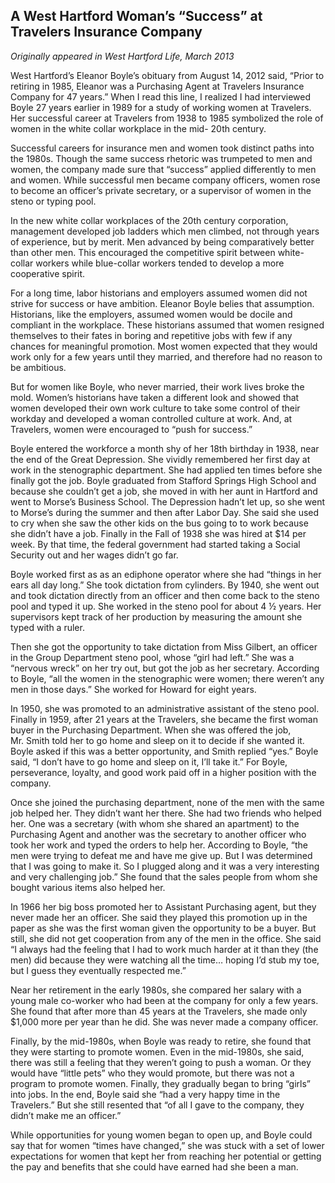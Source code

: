 ## A West Hartford Woman’s “Success” at Travelers Insurance Company {-}

*Originally appeared in West Hartford Life, March 2013*

West Hartford’s Eleanor Boyle’s obituary from August 14, 2012 said, “Prior to retiring in 1985, Eleanor was a Purchasing Agent at Travelers Insurance Company for 47 years.” When I read this line, I realized I had interviewed Boyle 27 years earlier in 1989 for a study of working women at Travelers. Her successful career at Travelers from 1938 to 1985 symbolized the role of women in the white collar workplace in the mid- 20th century.

Successful careers for insurance men and women took distinct paths into the 1980s. Though the same success rhetoric was trumpeted to men and women, the company made sure that “success” applied differently to men and women. While successful men became company officers, women rose to become an officer’s private secretary, or a supervisor of women in the steno or typing pool.

In the new white collar workplaces of the 20th century corporation, management developed job ladders which men climbed, not through years of experience, but by merit. Men advanced by being comparatively better than other men. This encouraged the competitive spirit between white-collar workers while blue-collar workers tended to develop a more cooperative spirit.

For a long time, labor historians and employers assumed women did not strive for success or have ambition. Eleanor Boyle belies that assumption. Historians, like the employers, assumed women would be docile and compliant in the workplace. These historians assumed that women resigned themselves to their fates in boring and repetitive jobs with few if any chances for meaningful promotion. Most women expected that they would work only for a few years until they married, and therefore had no reason to be ambitious.

But for women like Boyle, who never married, their work lives broke the mold. Women’s historians have taken a different look and showed that women developed their own work culture to take some control of their workday and developed a woman controlled culture at work. And, at Travelers, women were encouraged to “push for success.”

Boyle entered the workforce a month shy of her 18th birthday in 1938, near the end of the Great Depression. She vividly remembered her first day at work in the stenographic department. She had applied ten times before she finally got the job. Boyle graduated from Stafford Springs High School and because she couldn’t get a job, she moved in with her aunt in Hartford and went to Morse’s Business School. The Depression hadn’t let up, so she went to Morse’s during the summer and then after Labor Day. She said she used to cry when she saw the other kids on the bus going to to work because she didn’t have a job. Finally in the Fall of 1938 she was hired at $14 per week. By that time, the federal government had started taking a Social Security out and her wages didn’t go far.

Boyle worked first as as an ediphone operator where she had “things in her ears all day long.” She took dictation from cylinders. By 1940, she went out and took dictation directly from an officer and then come back to the steno pool and typed it up. She worked in the steno pool for about 4 ½ years. Her supervisors kept track of her production by measuring the amount she typed with a ruler.

Then she got the opportunity to take dictation from Miss Gilbert, an officer in the Group Department steno pool, whose “girl had left.” She was a “nervous wreck” on her try out, but got the job as her secretary. According to Boyle, “all the women in the stenographic were women; there weren’t any men in those days.” She worked for Howard for eight years.

In 1950, she was promoted to an administrative assistant of the steno pool. Finally in 1959, after 21 years at the Travelers, she became the first woman buyer in the Purchasing Department. When she was offered the job, Mr. Smith told her to go home and sleep on it to decide if she wanted it. Boyle asked if this was a better opportunity, and Smith replied “yes.” Boyle said, “I don’t have to go home and sleep on it, I’ll take it.” For Boyle, perseverance, loyalty, and good work paid off in a higher position with the company.

Once she joined the purchasing department, none of the men with the same job helped her. They didn’t want her there. She had two friends who helped her. One was a secretary (with whom she shared an apartment) to the Purchasing Agent and another was the secretary to another officer who took her work and typed the orders to help her. According to Boyle, “the men were trying to defeat me and have me give up. But I was determined that I was going to make it. So I plugged along and it was a very interesting and very challenging job.” She found that the sales people from whom she bought various items also helped her.

In 1966 her big boss promoted her to Assistant Purchasing agent, but they never made her an officer. She said they played this promotion up in the paper as she was the first woman given the opportunity to be a buyer. But still, she did not get cooperation from any of the men in the office. She said “I always had the feeling that I had to work much harder at it than they (the men) did because they were watching all the time... hoping I’d stub my toe, but I guess they eventually respected me.”

Near her retirement in the early 1980s, she compared her salary with a young male co-worker who had been at the company for only a few years. She found that after more than 45 years at the Travelers, she made only $1,000 more per year than he did. She was never made a company officer.

Finally, by the mid-1980s, when Boyle was ready to retire, she found that they were starting to promote women. Even in the mid-1980s, she said, there was still a feeling that they weren’t going to push a woman. Or they would have “little pets” who they would promote, but there was not a program to promote women. Finally, they gradually began to bring “girls” into jobs. In the end, Boyle said she “had a very happy time in the Travelers.” But she still resented that “of all I gave to the company, they didn’t make me an officer.”

While opportunities for young women began to open up, and Boyle could say that for women “times have changed,” she was stuck with a set of lower expectations for women that kept her from reaching her potential or getting the pay and benefits that she could have earned had she been a man.
